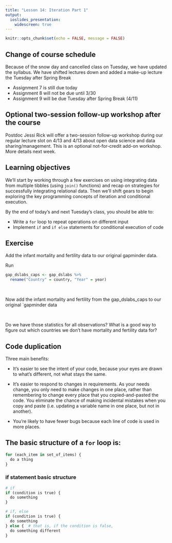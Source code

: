 ```yaml
---
title: "Lesson 14: Iteration Part 1"
output:
  ioslides_presentation:
    widescreen: true
---
```


```r
knitr::opts_chunk$set(echo = FALSE, message = FALSE)

```


## Change of course schedule

Because of the snow day and cancelled class on Tuesday, we have updated the syllabus. We have shifted lectures down and added a make-up lecture the Tuesday after Spring Break  

* Assignment 7 is still due today
* Assignment 8 will not be due until 3/30
* Assignment 9 will be due Tuesday after Spring Break (4/11)


## Optional two-session follow-up workshop after the course
Postdoc Jessi Rick will offer a two-session follow-up workshop during our regular lecture slot on 4/13 and 4/13 about open data science and data sharing/management. This is an optional not-for-credit add-on workshop. More details next week.




## Learning objectives 

We'll start by working through a few exercises on using integrating data from multiple tibbles (using `join()` functions) and recap on strategies for successfully integrating relational data. Then we'll shift gears to begin exploring the key programming concepts of iteration and conditional execution.

By the end of today's and next Tuesday's class, you should be able to:

* Write a `for` loop to repeat operations on different input
* Implement `if` and `if else` statements for conditional execution of code


## Exercise

Add the infant mortality and fertility data to our original gapminder data. 

Run 
```r
gap_dslabs_caps <- gap_dslabs %>% 
  rename("Country" = country, "Year" = year)
```

<br>

Now add the infant mortality and fertility from the gap_dslabs_caps to our original `gapminder data

<br>

Do we have those statistics for all observations? What is a good way to figure out which countries we don't have mortality and fertility data for?


## Code duplication

Three main benefits:

* It’s easier to see the intent of your code, because your eyes are drawn to what’s different, not what stays the same.

* It’s easier to respond to changes in requirements. As your needs change, you only need to make changes in one place, rather than remembering to change every place that you copied-and-pasted the code. You eliminate the chance of making incidental mistakes when you copy and paste (i.e. updating a variable name in one place, but not in another).

* You’re likely to have fewer bugs because each line of code is used in more places.


## The basic structure of a `for` loop is:

```r
for (each_item in set_of_items) {
  do a thing
}
```


### if statement basic structure

```r
# if
if (condition is true) {
  do something
}

# if, else
if (condition is true) {
  do something
} else {  # that is, if the condition is false,
  do something different
}
```

